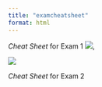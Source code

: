```yaml
---
title: "examcheatsheet"
format: html
---
```


*Cheat Sheet* for Exam 1 ![](/Users/aricohen/GitHub/portfolio-aricohen1008/_freeze/bw/IMG_8535.jpg), 

![](/Users/aricohen/GitHub/portfolio-aricohen1008/_freeze/bw/IMG_8536.jpg)

*Cheat Sheet* for Exam 2
